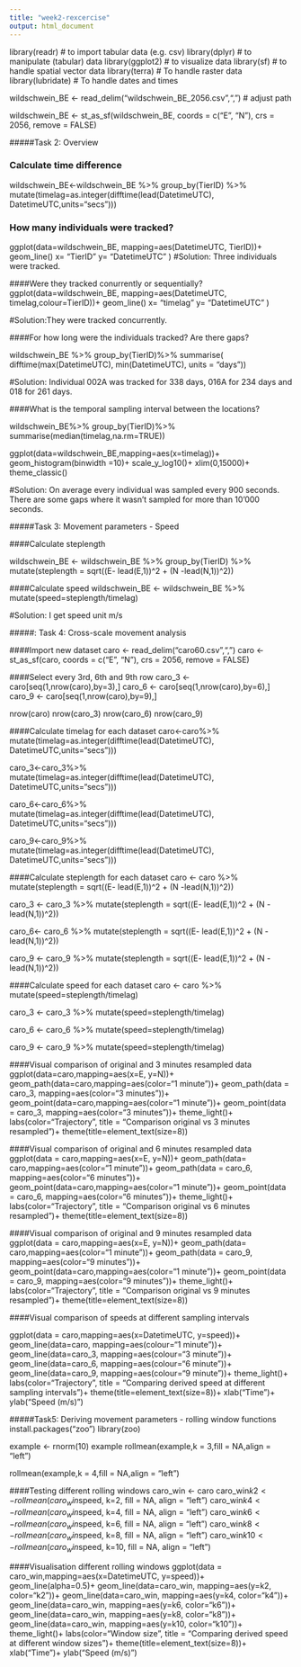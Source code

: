 ```yaml
---
title: "week2-rexcercise"
output: html_document
---
```


library(readr)        # to import tabular data (e.g. csv)
library(dplyr)        # to manipulate (tabular) data
library(ggplot2)      # to visualize data
library(sf)           # to handle spatial vector data
library(terra)        # To handle raster data
library(lubridate)    # To handle dates and times

wildschwein_BE <- read_delim("wildschwein_BE_2056.csv",",") # adjust path

wildschwein_BE <- st_as_sf(wildschwein_BE, coords = c("E", "N"), crs = 2056, remove = FALSE)

#####Task 2: Overview

### Calculate time difference

wildschwein_BE<-wildschwein_BE %>%
  group_by(TierID) %>%
  mutate(timelag=as.integer(difftime(lead(DatetimeUTC), DatetimeUTC,units="secs")))

### How many individuals were tracked? 

ggplot(data=wildschwein_BE, mapping=aes(DatetimeUTC, TierID))+
  geom_line()
  x= "TierID"
  y= "DatetimeUTC"
  )
#Solution: Three individuals were tracked.

####Were they tracked conurrently or sequentially?
ggplot(data=wildschwein_BE, mapping=aes(DatetimeUTC, timelag,colour=TierID))+
  geom_line()
  x= "timelag"
  y= "DatetimeUTC"
  )

#Solution:They were tracked concurrently.

####For how long were the individuals tracked? Are there gaps?

wildschwein_BE %>%
  group_by(TierID)%>%
  summarise(
  difftime(max(DatetimeUTC), min(DatetimeUTC), units = "days"))
  
#Solution: Individual 002A was tracked for 338 days, 016A for 234 days and 018 for 261 days.


####What is the temporal sampling interval between the locations?

wildschwein_BE%>%
  group_by(TierID)%>%
  summarise(median(timelag,na.rm=TRUE))

ggplot(data=wildschwein_BE,mapping=aes(x=timelag))+
  geom_histogram(binwidth =10)+
  scale_y_log10()+
  xlim(0,15000)+
  theme_classic()
  
#Solution: On average every individual was sampled every 900 seconds. There are some gaps where it wasn't sampled for more than 10'000 seconds.
  

#####Task 3: Movement parameters - Speed 
  
####Calculate steplength

wildschwein_BE <- wildschwein_BE %>%
  group_by(TierID) %>%
  mutate(steplength = sqrt((E- lead(E,1))^2 + (N -lead(N,1))^2))
  
####Calculate speed
wildschwein_BE <- wildschwein_BE %>%
  mutate(speed=steplength/timelag)
  
#Solution: I get speed unit m/s

#####: Task 4: Cross-scale movement analysis

####Import new dataset
caro <- read_delim("caro60.csv",",")
caro <- st_as_sf(caro, coords = c("E", "N"), crs = 2056, remove = FALSE)
  
####Select every 3rd, 6th and 9th row
caro_3 <- caro[seq(1,nrow(caro),by=3),]
caro_6 <- caro[seq(1,nrow(caro),by=6),]
caro_9 <- caro[seq(1,nrow(caro),by=9),]
  

nrow(caro)
nrow(caro_3)
nrow(caro_6)
nrow(caro_9)  
  
  
####Calculate timelag for each dataset
caro<-caro%>%
  mutate(timelag=as.integer(difftime(lead(DatetimeUTC), DatetimeUTC,units="secs")))
  
caro_3<-caro_3%>%
  mutate(timelag=as.integer(difftime(lead(DatetimeUTC), DatetimeUTC,units="secs")))
  
caro_6<-caro_6%>%
  mutate(timelag=as.integer(difftime(lead(DatetimeUTC), DatetimeUTC,units="secs")))
  
caro_9<-caro_9%>%
  mutate(timelag=as.integer(difftime(lead(DatetimeUTC), DatetimeUTC,units="secs")))

####Calculate steplength for each dataset
caro <- caro %>%
  mutate(steplength = sqrt((E- lead(E,1))^2 + (N -lead(N,1))^2))
  
caro_3 <- caro_3 %>%
  mutate(steplength = sqrt((E- lead(E,1))^2 + (N -lead(N,1))^2))
  
caro_6<- caro_6 %>%
  mutate(steplength = sqrt((E- lead(E,1))^2 + (N -lead(N,1))^2))
  
caro_9 <- caro_9 %>%
  mutate(steplength = sqrt((E- lead(E,1))^2 + (N -lead(N,1))^2))
  
####Calculate speed for each dataset
caro <- caro %>%
  mutate(speed=steplength/timelag)
  
caro_3 <- caro_3 %>%
  mutate(speed=steplength/timelag)
  
caro_6 <- caro_6 %>%
  mutate(speed=steplength/timelag)
  
caro_9 <- caro_9 %>%
  mutate(speed=steplength/timelag)

####Visual comparison of original and 3 minutes resampled data
ggplot(data=caro,mapping=aes(x=E, y=N))+
  geom_path(data=caro,mapping=aes(color="1 minute"))+
  geom_path(data = caro_3, mapping=aes(color="3 minutes"))+
  geom_point(data=caro,mapping=aes(color="1 minute"))+
  geom_point(data = caro_3, mapping=aes(color="3 minutes"))+
  theme_light()+
  labs(color="Trajectory", title = "Comparison original vs 3 minutes resampled")+
  theme(title=element_text(size=8))

####Visual comparison of original and 6 minutes resampled data
ggplot(data = caro,mapping=aes(x=E, y=N))+
  geom_path(data= caro,mapping=aes(color="1 minute"))+
  geom_path(data = caro_6, mapping=aes(color="6 minutes"))+
  geom_point(data=caro,mapping=aes(color="1 minute"))+
  geom_point(data = caro_6, mapping=aes(color="6 minutes"))+
  theme_light()+
  labs(color="Trajectory", title = "Comparison original vs 6 minutes resampled")+
  theme(title=element_text(size=8))
  

####Visual comparison of original and 9 minutes resampled data
ggplot(data = caro,mapping=aes(x=E, y=N))+
  geom_path(data= caro,mapping=aes(color="1 minute"))+
  geom_path(data = caro_9, mapping=aes(color="9 minutes"))+
  geom_point(data=caro,mapping=aes(color="1 minute"))+
  geom_point(data = caro_9, mapping=aes(color="9 minutes"))+
  theme_light()+
  labs(color="Trajectory", title = "Comparison original vs 9 minutes resampled")+
  theme(title=element_text(size=8))

####Visual comparison of speeds at different sampling intervals

ggplot(data = caro,mapping=aes(x=DatetimeUTC, y=speed))+
  geom_line(data=caro, mapping=aes(colour="1 minute"))+
  geom_line(data=caro_3, mapping=aes(colour="3 minute"))+
  geom_line(data=caro_6, mapping=aes(colour="6 minute"))+
  geom_line(data=caro_9, mapping=aes(colour="9 minute"))+
  theme_light()+
  labs(color="Trajectory", title = "Comparing derived speed at different sampling intervals")+
  theme(title=element_text(size=8))+
  xlab("Time")+
  ylab("Speed (m/s)")

#####Task5: Deriving movement parameters - rolling window functions
install.packages("zoo")
library(zoo)

example <- rnorm(10)
example
rollmean(example,k = 3,fill = NA,align = "left")

rollmean(example,k = 4,fill = NA,align = "left")


####Testing different rolling windows
caro_win <- caro
caro_win$k2 <- rollmean(caro_win$speed, k=2, fill = NA, align = "left")
caro_win$k4 <- rollmean(caro_win$speed, k=4, fill = NA, align = "left")
caro_win$k6 <- rollmean(caro_win$speed, k=6, fill = NA, align = "left")
caro_win$k8 <- rollmean(caro_win$speed, k=8, fill = NA, align = "left")
caro_win$k10 <- rollmean(caro_win$speed, k=10, fill = NA, align = "left")


####Visualisation different rolling windows
ggplot(data = caro_win,mapping=aes(x=DatetimeUTC, y=speed))+
  geom_line(alpha=0.5)+
  geom_line(data=caro_win, mapping=aes(y=k2, color="k2"))+
  geom_line(data=caro_win, mapping=aes(y=k4, color="k4"))+
  geom_line(data=caro_win, mapping=aes(y=k6, color="k6"))+
  geom_line(data=caro_win, mapping=aes(y=k8, color="k8"))+
  geom_line(data=caro_win, mapping=aes(y=k10, color="k10"))+
  theme_light()+
  labs(color="Window size", title = "Comparing derived speed at different window sizes")+
  theme(title=element_text(size=8))+
  xlab("Time")+
  ylab("Speed (m/s)")





















